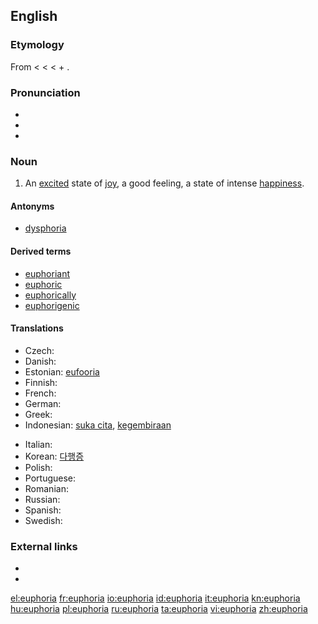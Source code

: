 ==English==
{{wikipedia}}

===Etymology===
From {{etyl|NL.}} < {{etyl|grc}} {{term|εὐφορία|tr=euphoria|lang=grc}} < {{term|lang=grc|εὔφορος||bearing well}} < {{term|εὖ|lang=grc|tr=eu||well}} + {{term|lang=grc|φέρειν||to bear}}.

===Pronunciation===
* {{IPA|/juːˈfɔːɹiə/}}
* {{audio|en-us-euphoria.ogg|Audio (US)}}
* {{rhymes|ɔːriə}}

===Noun===
{{en-noun}}

# An [[excited]] state of [[joy]], a good feeling, a state of intense [[happiness]].

====Antonyms====
* [[dysphoria]]

====Derived terms====
* [[euphoriant]]
* [[euphoric]]
* [[euphorically]]
* [[euphorigenic]]

====Translations====
{{trans-top|an excited state of joy}}
* Czech: {{t-|cs|euforie|f}}
* Danish: {{t+|da|eufori}}
* Estonian: [[eufooria]]
* Finnish: {{t+|fi|euforia}}
* French: {{t+|fr|euphorie}}
* German: {{t+|de|Euphorie}}
* Greek: {{t+|el|ευφορία|f|tr=eforía}}
* Indonesian: [[suka cita]], [[gembira|kegembiraan]]
{{trans-mid}}
* Italian: {{t|it|euforia}}
* Korean: [[다행증]]
* Polish: {{t-|pl|euforia|f}}
* Portuguese: {{t+|pt|euforia|f}}
* Romanian: {{t+|ro|euforie|f}}
* Russian: {{t+|ru|эйфория|f}}
* Spanish: {{t-|es|euforia}}
* Swedish: {{t+|sv|eufori}}
{{trans-bottom}}

===External links===
* {{R:Century 1911}}
* {{R:OneLook}}

[[el:euphoria]]
[[fr:euphoria]]
[[io:euphoria]]
[[id:euphoria]]
[[it:euphoria]]
[[kn:euphoria]]
[[hu:euphoria]]
[[pl:euphoria]]
[[ru:euphoria]]
[[ta:euphoria]]
[[vi:euphoria]]
[[zh:euphoria]]